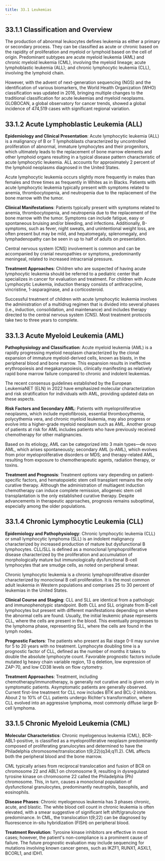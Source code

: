 ```yaml
---
title: 33.1 Leukemias
---
```




## 33.1.1 Classification and Overview

The production of abnormal leukocytes defines leukemia as either a primary or secondary process. They can be classified as acute or chronic based on the rapidity of proliferation and myeloid or lymphoid based on the cell of origin. Predominant subtypes are acute myeloid leukemia (AML) and chronic myeloid leukemia (CML), involving the myeloid lineage; acute lymphoblastic leukemia (ALL); and chronic lymphocytic leukemia (CLL), involving the lymphoid chain.

However, with the advent of next-generation sequencing (NGS) and the identification of various biomarkers, the World Health Organization (WHO) classification was updated in 2016, bringing multiple changes to the traditional classification for acute leukemias and myeloid neoplasms. GLOBOCAN, a global observatory for cancer trends, showed a global incidence of 474,519 cases with significant regional variation.

## 33.1.2 Acute Lymphoblastic Leukemia (ALL)

**Epidemiology and Clinical Presentation**:
Acute lymphocytic leukemia (ALL) is a malignancy of B or T lymphoblasts characterized by uncontrolled proliferation of abnormal, immature lymphocytes and their progenitors, which ultimately leads to the replacement of bone marrow elements and other lymphoid organs resulting in a typical disease pattern characteristic of acute lymphocytic leukemia. ALL accounts for approximately 2 percent of the lymphoid neoplasms diagnosed in the United States.

Acute lymphocytic leukemia occurs slightly more frequently in males than females and three times as frequently in Whites as in Blacks. Patients with acute lymphocytic leukemia typically present with symptoms related to anemia, thrombocytopenia, and neutropenia due to the replacement of the bone marrow with the tumor.

**Clinical Manifestations**:
Patients typically present with symptoms related to anemia, thrombocytopenia, and neutropenia due to the replacement of the bone marrow with the tumor. Symptoms can include fatigue, easy or spontaneous bruising and/or bleeding, and infections. Additionally, B-symptoms, such as fever, night sweats, and unintentional weight loss, are often present but may be mild, and hepatomegaly, splenomegaly, and lymphadenopathy can be seen in up to half of adults on presentation.

Central nervous system (CNS) involvement is common and can be accompanied by cranial neuropathies or symptoms, predominantly meningeal, related to increased intracranial pressure.

**Treatment Approaches**:
Children who are suspected of having acute lymphocytic leukemia should be referred to a pediatric center that specializes in cancer for evaluation and treatment. For children with Acute Lymphocytic Leukemia, induction therapy consists of anthracycline, vincristine, 1-asparaginase, and a corticosteroid.

Successful treatment of children with acute lymphocytic leukemia involves the administration of a multidrug regimen that is divided into several phases (i.e., induction, consolidation, and maintenance) and includes therapy directed to the central nervous system (CNS). Most treatment protocols take two to three years to complete.

## 33.1.3 Acute Myeloid Leukemia (AML)

**Pathophysiology and Classification**:
Acute myeloid leukemia (AML) is a rapidly progressing myeloid neoplasm characterized by the clonal expansion of immature myeloid-derived cells, known as blasts, in the peripheral blood and bone marrow. This expansion results in ineffective erythropoiesis and megakaryopoiesis, clinically manifesting as relatively rapid bone marrow failure compared to chronic and indolent leukemias.

The recent consensus guidelines established by the European LeukemiaNET (ELN) in 2022 have emphasized molecular characterization and risk stratification for individuals with AML, providing updated data on these aspects.

**Risk Factors and Secondary AML**:
Patients with myeloproliferative neoplasms, which include myelofibrosis, essential thrombocythemia, polycythemia vera, and chronic myeloid leukemia, may also progress or evolve into a higher-grade myeloid neoplasm such as AML. Another group of patients at risk for AML includes patients who have previously received chemotherapy for other malignancies.

Based on its etiology, AML can be categorized into 3 main types—de novo AML, which arises spontaneously; secondary AML (s-AML), which evolves from prior myeloproliferative disorders or MDS; and therapy-related AML, resulting from exposure to chemotherapeutic agents, radiation therapy, or toxins.

**Treatment and Prognosis**:
Treatment options vary depending on patient-specific factors, and hematopoietic stem cell transplant remains the only curative therapy. Although the administration of multiagent induction chemotherapy can induce complete remission, allogeneic stem cell transplantation is the only established curative therapy. Despite advancements in therapeutic approaches, prognosis remains suboptimal, especially among the older populations.

## 33.1.4 Chronic Lymphocytic Leukemia (CLL)

**Epidemiology and Pathophysiology**:
Chronic lymphocytic leukemia (CLL) or small lymphocytic lymphoma (SLL) is an indolent malignancy characterized by increased production of mature but dysfunctional B lymphocytes. CLL/SLL is defined as a monoclonal lymphoproliferative disease characterized by the proliferation and accumulation of morphologically mature but immunologically dysfunctional B-cell lymphocytes that are smudge cells, as noted on peripheral smear.

Chronic lymphocytic leukemia is a chronic lymphoproliferative disorder characterized by monoclonal B cell proliferation. It is the most common adult leukemia in Western populations and comprises 25 to 30 percent of leukemias in the United States.

**Clinical Course and Staging**:
CLL and SLL are identical from a pathologic and immunophenotypic standpoint. Both CLL and SLL originate from B-cell lymphocytes but present with different manifestations depending on where the abnormal cells are found. Usually, the initial leukemic phase represents CLL, where the cells are present in the blood. This eventually progresses to the lymphoma phase, representing SLL, where the cells are found in the lymph nodes.

**Prognostic Factors**:
The patients who present as Rai stage 0-II may survive for 5 to 20 years with no treatment. Lymphocyte doubling time is a prognostic factor of CLL, defined as the number of months it takes to double the absolute lymphocyte count. Favorable prognostic factors include mutated Ig heavy chain variable region, 13 q deletion, low expression of ZAP-70, and low CD38 levels on flow cytometry.

**Treatment Approaches**:
Treatment, including chemotherapy/immunotherapy, is generally not curative and is given only in symptomatic patients. Asymptomatic patients are generally observed. Current first-line treatment for CLL now includes BTK and BCL-2 inhibitors. About 2 to 10% of CLL patients undergo Richter's transformation, where CLL evolved into an aggressive lymphoma, most commonly diffuse large B-cell lymphoma.

## 33.1.5 Chronic Myeloid Leukemia (CML)

**Molecular Characteristics**:
Chronic myelogenous leukemia (CML), BCR-ABL1-positive, is classified as a myeloproliferative neoplasm predominantly composed of proliferating granulocytes and determined to have the Philadelphia chromosome/translocation t(9;22)(q34;q11.2). CML affects both the peripheral blood and the bone marrow.

CML typically arises from reciprocal translocation and fusion of BCR on chromosome 22 and ABL1 on chromosome 9, resulting in dysregulated tyrosine kinase on chromosome 22 called the Philadelphia (Ph) chromosome. This, in turn, causes a monoclonal population of dysfunctional granulocytes, predominantly neutrophils, basophils, and eosinophils.

**Disease Phases**:
Chronic myelogenous leukemia has 3 phases chronic, acute, and blastic. The white blood cell count in chronic leukemia is often elevated, with a smear suggestive of significant left shift/granulocyte predominance. In CML, the translocation t(9;22) can be diagnosed by fluorescence in-situ hybridization (FISH) on peripheral blood.

**Treatment Revolution**:
Tyrosine kinase inhibitors are effective in most cases; however, the patient's non-compliance is a prominent cause of failure. The future prognostic evaluation may include sequencing for mutations involving known cancer genes, such as IKZF1, RUNX1, ASXL1, BCORL1, and IDH1.
